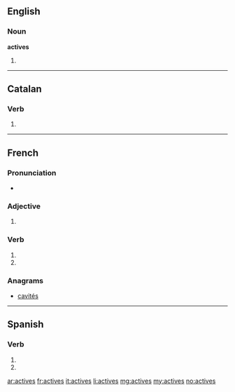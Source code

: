 ==English==

===Noun===
'''actives'''

# {{plural of|[[active]]}}

----

==Catalan==

===Verb===
{{infl form|ca|verb}}

# {{ca-verb form of|p=2|n=sg|t=pres|m=ind|activar}}

----

==French==

===Pronunciation===
* {{IPA|/ak.tiv/|lang=fr}}

===Adjective===
{{fr-adj-form}}

# {{feminine plural of|actif|lang=fr}}

===Verb===
{{fr-verb-form}}

# {{conjugation of|activer||2|s|pres|ind|lang=fr}}
# {{conjugation of|activer||2|s|pres|sub|lang=fr}}

===Anagrams===
* [[cavités#French|cavités]]

----

==Spanish==

===Verb===
{{es-verb-form|activar}}

# {{es-verb form of|ending=ar|mood=imperative|sense=negative|pers=2|formal=no|number=singular|[[activar]]}}
# {{es-verb form of|ending=ar|mood=subjunctive|tense=present|pers=2|formal=no|number=singular|[[activar]]}}

[[ar:actives]]
[[fr:actives]]
[[it:actives]]
[[li:actives]]
[[mg:actives]]
[[my:actives]]
[[no:actives]]